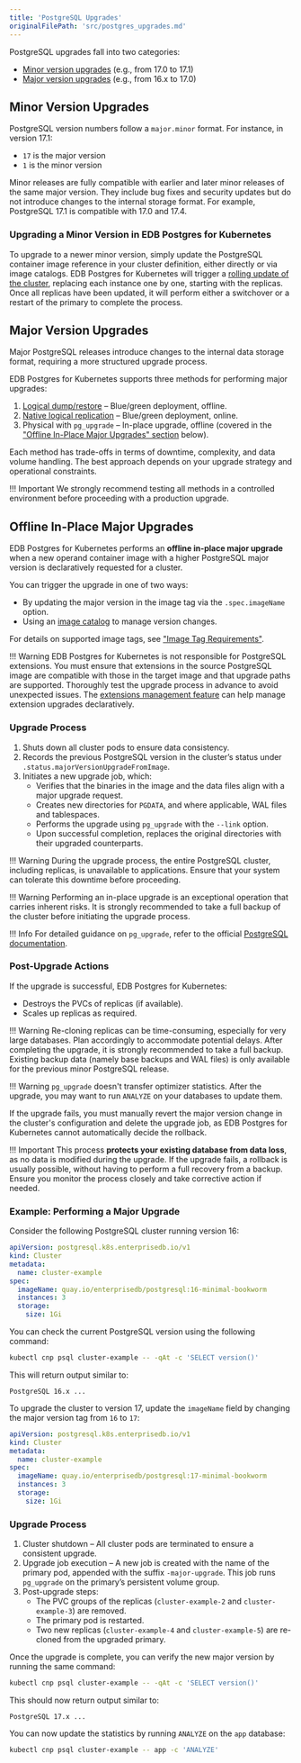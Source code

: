 ```yaml
---
title: 'PostgreSQL Upgrades'
originalFilePath: 'src/postgres_upgrades.md'
---
```




PostgreSQL upgrades fall into two categories:

-   [Minor version upgrades](#minor-version-upgrades) (e.g., from 17.0 to 17.1)
-   [Major version upgrades](#major-version-upgrades) (e.g., from 16.x to 17.0)

## Minor Version Upgrades

PostgreSQL version numbers follow a `major.minor` format. For instance, in
version 17.1:

-   `17` is the major version
-   `1` is the minor version

Minor releases are fully compatible with earlier and later minor releases of
the same major version. They include bug fixes and security updates but do not
introduce changes to the internal storage format.
For example, PostgreSQL 17.1 is compatible with 17.0 and 17.4.

### Upgrading a Minor Version in EDB Postgres for Kubernetes

To upgrade to a newer minor version, simply update the PostgreSQL container
image reference in your cluster definition, either directly or via image catalogs.
EDB Postgres for Kubernetes will trigger a [rolling update of the cluster](rolling_update.md),
replacing each instance one by one, starting with the replicas. Once all
replicas have been updated, it will perform either a switchover or a restart of
the primary to complete the process.

## Major Version Upgrades

Major PostgreSQL releases introduce changes to the internal data storage
format, requiring a more structured upgrade process.

EDB Postgres for Kubernetes supports three methods for performing major upgrades:

1.  [Logical dump/restore](database_import.md) – Blue/green deployment, offline.
2.  [Native logical replication](logical_replication.md#example-of-live-migration-and-major-postgres-upgrade-with-logical-replication) – Blue/green deployment, online.
3.  Physical with `pg_upgrade` – In-place upgrade, offline (covered in the
    ["Offline In-Place Major Upgrades" section](#offline-in-place-major-upgrades) below).

Each method has trade-offs in terms of downtime, complexity, and data volume
handling. The best approach depends on your upgrade strategy and operational
constraints.

!!! Important
    We strongly recommend testing all methods in a controlled environment
    before proceeding with a production upgrade.

## Offline In-Place Major Upgrades

EDB Postgres for Kubernetes performs an **offline in-place major upgrade** when a new operand
container image with a higher PostgreSQL major version is declaratively
requested for a cluster.

You can trigger the upgrade in one of two ways:

-   By updating the major version in the image tag via the `.spec.imageName`
    option.
-   Using an [image catalog](image_catalog.md) to manage version changes.

For details on supported image tags, see
["Image Tag Requirements"](container_images.md#image-tag-requirements).

!!! Warning
    EDB Postgres for Kubernetes is not responsible for PostgreSQL extensions. You must ensure
    that extensions in the source PostgreSQL image are compatible with those in the
    target image and that upgrade paths are supported. Thoroughly test the upgrade
    process in advance to avoid unexpected issues.
    The [extensions management feature](declarative_database_management.md#managing-extensions-in-a-database)
    can help manage extension upgrades declaratively.

### Upgrade Process

1.  Shuts down all cluster pods to ensure data consistency.
2.  Records the previous PostgreSQL version in the cluster’s status under
    `.status.majorVersionUpgradeFromImage`.
3.  Initiates a new upgrade job, which:
    -   Verifies that the binaries in the image and the data files align with a
        major upgrade request.
    -   Creates new directories for `PGDATA`, and where applicable, WAL files and
        tablespaces.
    -   Performs the upgrade using `pg_upgrade` with the `--link` option.
    -   Upon successful completion, replaces the original directories with their
        upgraded counterparts.

!!! Warning
    During the upgrade process, the entire PostgreSQL cluster, including
    replicas, is unavailable to applications. Ensure that your system can
    tolerate this downtime before proceeding.

!!! Warning
    Performing an in-place upgrade is an exceptional operation that carries inherent
    risks. It is strongly recommended to take a full backup of the cluster before
    initiating the upgrade process.

!!! Info
    For detailed guidance on `pg_upgrade`, refer to the official
    [PostgreSQL documentation](https://www.postgresql.org/docs/current/pgupgrade.html).

### Post-Upgrade Actions

If the upgrade is successful, EDB Postgres for Kubernetes:

-   Destroys the PVCs of replicas (if available).
-   Scales up replicas as required.

!!! Warning
    Re-cloning replicas can be time-consuming, especially for very large
    databases. Plan accordingly to accommodate potential delays. After completing
    the upgrade, it is strongly recommended to take a full backup. Existing backup
    data (namely base backups and WAL files) is only available for the previous
    minor PostgreSQL release.

!!! Warning
    `pg_upgrade` doesn't transfer optimizer statistics. After the upgrade, you
    may want to run `ANALYZE` on your databases to update them.

If the upgrade fails, you must manually revert the major version change in the
cluster's configuration and delete the upgrade job, as EDB Postgres for Kubernetes cannot
automatically decide the rollback.

!!! Important
    This process **protects your existing database from data loss**, as no data
    is modified during the upgrade. If the upgrade fails, a rollback is
    usually possible, without having to perform a full recovery from a backup.
    Ensure you monitor the process closely and take corrective action if needed.

### Example: Performing a Major Upgrade

Consider the following PostgreSQL cluster running version 16:

```yaml
apiVersion: postgresql.k8s.enterprisedb.io/v1
kind: Cluster
metadata:
  name: cluster-example
spec:
  imageName: quay.io/enterprisedb/postgresql:16-minimal-bookworm
  instances: 3
  storage:
    size: 1Gi
```

You can check the current PostgreSQL version using the following command:

```sh
kubectl cnp psql cluster-example -- -qAt -c 'SELECT version()'
```

This will return output similar to:

```console
PostgreSQL 16.x ...
```

To upgrade the cluster to version 17, update the `imageName` field by changing
the major version tag from `16` to `17`:

```yaml
apiVersion: postgresql.k8s.enterprisedb.io/v1
kind: Cluster
metadata:
  name: cluster-example
spec:
  imageName: quay.io/enterprisedb/postgresql:17-minimal-bookworm
  instances: 3
  storage:
    size: 1Gi
```

### Upgrade Process

1.  Cluster shutdown – All cluster pods are terminated to ensure a consistent
    upgrade.
2.  Upgrade job execution – A new job is created with the name of the primary
    pod, appended with the suffix `-major-upgrade`. This job runs `pg_upgrade`
    on the primary’s persistent volume group.
3.  Post-upgrade steps:
    -   The PVC groups of the replicas (`cluster-example-2` and
        `cluster-example-3`) are removed.
    -   The primary pod is restarted.
    -   Two new replicas (`cluster-example-4` and `cluster-example-5`) are
        re-cloned from the upgraded primary.

Once the upgrade is complete, you can verify the new major version by running
the same command:

```sh
kubectl cnp psql cluster-example -- -qAt -c 'SELECT version()'
```

This should now return output similar to:

```console
PostgreSQL 17.x ...
```

You can now update the statistics by running `ANALYZE` on the `app` database:

```sh
kubectl cnp psql cluster-example -- app -c 'ANALYZE'
```
